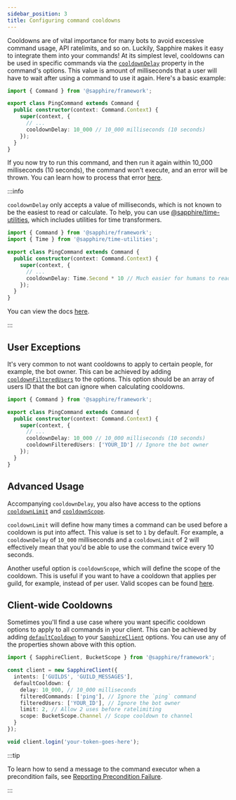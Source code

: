 ```yaml
---
sidebar_position: 3
title: Configuring command cooldowns
---
```


Cooldowns are of vital importance for many bots to avoid excessive command usage, API ratelimits, and so on. Luckily,
Sapphire makes it easy to integrate them into your commands! At its simplest level, cooldowns can be used in specific
commands via the [`cooldownDelay`][cooldowndelay] property in the command's options. This value is amount of
milliseconds that a user will have to wait after using a command to use it again. Here's a basic example:

```typescript ts2esm2cjs|{7}|{7}
import { Command } from '@sapphire/framework';

export class PingCommand extends Command {
  public constructor(context: Command.Context) {
    super(context, {
      // ...
      cooldownDelay: 10_000 // 10_000 milliseconds (10 seconds)
    });
  }
}
```

If you now try to run this command, and then run it again within 10_000 milliseconds (10 seconds), the command won't
execute, and an error will be thrown. You can learn how to process that error [here][reporting-precondition-failure].

:::info

`cooldownDelay` only accepts a value of milliseconds, which is not known to be the easiest to read or calculate. To
help, you can use [@sapphire/time-utilities][timeutils], which includes utilities for time transformers.

```typescript ts2esm2cjs|{8}|{8}
import { Command } from '@sapphire/framework';
import { Time } from '@sapphire/time-utilities';

export class PingCommand extends Command {
  public constructor(context: Command.Context) {
    super(context, {
      // ...
      cooldownDelay: Time.Second * 10 // Much easier for humans to read
    });
  }
}
```

You can view the docs [here][timeenum].

:::

## User Exceptions

It's very common to not want cooldowns to apply to certain people, for example, the bot owner. This can be achieved by
adding [`cooldownFilteredUsers`][cooldownfilteredusers] to the options. This option should be an array of users ID that
the bot can ignore when calculating cooldowns.

```typescript ts2esm2cjs|{8}|{8}
import { Command } from '@sapphire/framework';

export class PingCommand extends Command {
  public constructor(context: Command.Context) {
    super(context, {
      // ...
      cooldownDelay: 10_000 // 10_000 milliseconds (10 seconds)
      cooldownFilteredUsers: ['YOUR_ID'] // Ignore the bot owner
    });
  }
}
```

## Advanced Usage

Accompanying `cooldownDelay`, you also have access to the options [`cooldownLimit`][cooldownlimit] and
[`cooldownScope`][cooldownscope].

`cooldownLimit` will define how many times a command can be used before a cooldown is put into affect. This value is set
to `1` by default. For example, a `cooldownDelay` of `10_000` milliseconds and a `cooldownLimit` of 2 will effectively
mean that you'd be able to use the command twice every 10 seconds.

Another useful option is `cooldownScope`, which will define the scope of the cooldown. This is useful if you want to
have a cooldown that applies per guild, for example, instead of per user. Valid scopes can be found [here][scopes].

## Client-wide Cooldowns

Sometimes you'll find a use case where you want specific cooldown options to apply to all commands in your client. This
can be achieved by adding [`defaultCooldown`][defaultcooldown] to your [`SapphireClient`][sapphire] options. You can use
any of the properties shown above with this option.

```typescript ts2esm2cjs|{5-10}|{5-10}
import { SapphireClient, BucketScope } from '@sapphire/framework';

const client = new SapphireClient({
  intents: ['GUILDS', 'GUILD_MESSAGES'],
  defaultCooldown: {
    delay: 10_000, // 10_000 milliseconds
    filteredCommands: ['ping'], // Ignore the `ping` command
    filteredUsers: ['YOUR_ID'], // Ignore the bot owner
    limit: 2, // Allow 2 uses before ratelimiting
    scope: BucketScope.Channel // Scope cooldown to channel
  }
});

void client.login('your-token-goes-here');
```

:::tip

To learn how to send a message to the command executor when a precondition fails, see [Reporting Precondition
Failure][reporting-precondition-failure].

:::

[cooldowndelay]: ../../Documentation/api-framework/interfaces/CommandOptions#cooldowndelay
[cooldownfilteredusers]: ../../Documentation/api-framework/interfaces/CommandOptions#cooldownfilteredusers
[cooldownlimit]: ../../Documentation/api-framework/interfaces/CommandOptions#cooldownlimit
[cooldownscope]: ../../Documentation/api-framework/interfaces/CommandOptions#cooldownscope
[defaultcooldown]: ../../Documentation/api-framework/interfaces/SapphireClientOptions#defaultcooldown
[sapphire]: ../../Documentation/api-framework/classes/SapphireClient
[scopes]: ../../Documentation/api-framework/enums/BucketScope
[reporting-precondition-failure]: ./reporting-precondition-failure
[timeutils]: ../../Documentation/api-utilities/modules/sapphire_time_utilities
[timeenum]: ../../Documentation/api-utilities/enums/sapphire_time_utilities.Time
